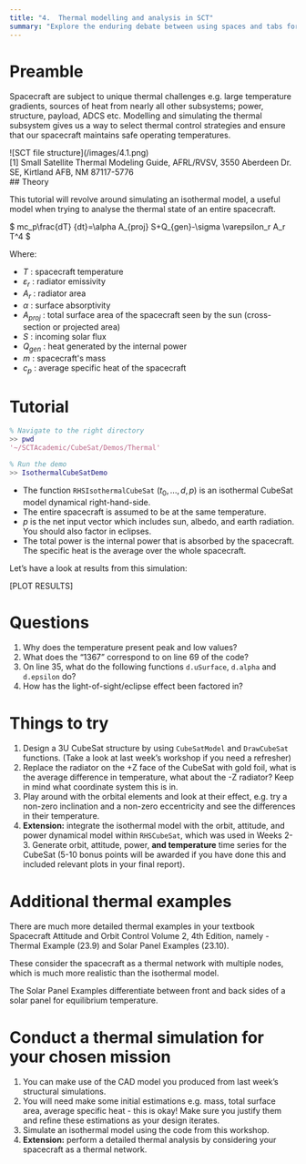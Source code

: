 ```yaml
---
title: "4.  Thermal modelling and analysis in SCT"
summary: "Explore the enduring debate between using spaces and tabs for code indentation, and why this choice matters more than you might think."
---
```


# Preamble

Spacecraft are subject to unique thermal challenges e.g. large temperature gradients, sources of heat from nearly all other subsystems; power, structure, payload, ADCS etc. Modelling and simulating the thermal subsystem gives us a way to select thermal control strategies and ensure that our spacecraft maintains safe operating temperatures.

<aside className="flex justify-center">
  ![SCT file structure](/images/4.1.png)
</aside>

<div className="text-xs italic w-1/2 m-auto">
  [1] Small Satellite Thermal Modeling Guide, AFRL/RVSV, 3550 Aberdeen Dr. SE,
  Kirtland AFB, NM 87117-5776
</div>
## Theory

This tutorial will revolve around simulating an isothermal model, a useful model when trying to analyse the thermal state of an entire spacecraft.

<aside className="flex justify-center">
  $ mc_p\frac{dT}
  {dt}=\alpha A_{proj} S+Q_{gen}-\sigma \varepsilon_r A_r T^4 $
</aside>

Where:

- $T$ : spacecraft temperature
- $\varepsilon_r$ : radiator emissivity
- $A_r$ : radiator area
- $\alpha$ : surface absorptivity
- $A_{proj}$ : total surface area of the spacecraft seen by the sun (cross-section or projected area)
- $S$ : incoming solar flux
- $Q_{gen}$ : heat generated by the internal power
- $m$ : spacecraft's mass
- $c_p$ : average specific heat of the spacecraft

# Tutorial

<aside className="my-6">

```matlab
% Navigate to the right directory
>> pwd
'~/SCTAcademic/CubeSat/Demos/Thermal'

% Run the demo
>> IsothermalCubeSatDemo
```

</aside>

- The function `RHSIsothermalCubeSat` $(t_0,..., d, p)$ is an isothermal CubeSat model dynamical right-hand-side.
- The entire spacecraft is assumed to be at the same temperature.
- $p$ is the net input vector which includes sun, albedo, and earth radiation. You should also factor in eclipses.
- The total power is the internal power that is absorbed by the spacecraft. The specific heat is the
  average over the whole spacecraft.

Let’s have a look at results from this simulation:

[PLOT RESULTS]

# Questions

1. Why does the temperature present peak and low values?
2. What does the “1367” correspond to on line 69 of the code?
3. On line 35, what do the following functions `d.uSurface`, `d.alpha` and `d.epsilon` do?
4. How has the light-of-sight/eclipse effect been factored in?

# Things to try

1. Design a 3U CubeSat structure by using `CubeSatModel` and `DrawCubeSat` functions. (Take a look at last week’s workshop if you need a refresher)
2. Replace the radiator on the +Z face of the CubeSat with gold foil, what is the average difference in temperature, what about the -Z radiator? Keep in mind what coordinate system this is in.
3. Play around with the orbital elements and look at their effect, e.g. try a non-zero inclination and a non-zero eccentricity and see the differences in their temperature.
4. **Extension:** integrate the isothermal model with the orbit, attitude, and power dynamical model within `RHSCubeSat`, which was used in Weeks 2-3. Generate orbit, attitude, power, **and temperature** time series for the CubeSat (5-10 bonus points will be awarded if you have done this and included relevant plots in your final report).

# Additional thermal examples

There are much more detailed thermal examples in your textbook Spacecraft
Attitude and Orbit Control Volume 2, 4th Edition, namely - Thermal Example (23.9) and Solar Panel Examples (23.10).

These consider the spacecraft as a thermal network with multiple nodes, which is much more realistic than the isothermal model.

The Solar Panel Examples differentiate between front and back sides of a solar panel for equilibrium temperature.

# Conduct a thermal simulation for your chosen mission

1. You can make use of the CAD model you produced from last week’s structural simulations.
2. You will need make some initial estimations e.g. mass, total surface area, average specific heat - this is okay! Make sure you justify them and refine these estimations as your design iterates.
3. Simulate an isothermal model using the code from this workshop.
4. **Extension:** perform a detailed thermal analysis by considering your spacecraft as a thermal network.
